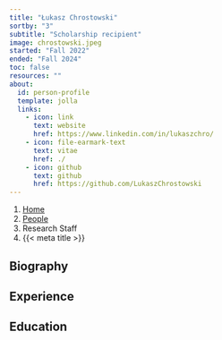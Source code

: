```yaml
---
title: "Łukasz Chrostowski"
sortby: "3"
subtitle: "Scholarship recipient"
image: chrostowski.jpeg
started: "Fall 2022"
ended: "Fall 2024"
toc: false
resources: ""
about:
  id: person-profile
  template: jolla
  links:
    - icon: link
      text: website
      href: https://www.linkedin.com/in/lukaszchro/
    - icon: file-earmark-text
      text: vitae
      href: ./
    - icon: github
      text: github
      href: https://github.com/LukaszChrostowski
---
```


```{=html}
<nav aria-label="breadcrumb">
  <ol class="breadcrumb">
    <li class="breadcrumb-item"><a href="../../index.html">Home</a></li>
    <li class="breadcrumb-item"><a href="../../people.html">People</a></li>
    <li class="breadcrumb-item active">Research Staff</li>
    <li class="breadcrumb-item active" aria-current="page">{{< meta title >}}</li>
  </ol>
</nav>
```

:::{#person-profile}
:::

## Biography

## Experience

## Education

